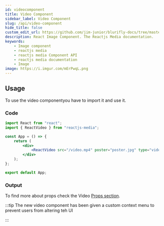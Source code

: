 ```yaml
---
id: videocomponent
title: Video Component
sidebar_label: Video Component
slug: /api/video-component
hide_title: false
custom_edit_url: https://github.com/jim-junior/blurifly-docs/tree/master/reactjs-media/videocomponent.mdx
description: React Image Component. The Reactjs Media documentation.
keywords:
    - Image component
    - reactjs media
    - reactjs media Component API
    - reactjs media documentation
    - Image
image: https://i.imgur.com/mErPwqL.png
---
```



## Usage

To use the video componentyou have to import it and use it.

### Code

```jsx
import React from "react";
import { ReactVideo } from "reactjs-media";

const App = () => {
	return (
		<div>
			<ReactVideo src="/video.mp4" poster="poster.jpg" type="video/mp4" />
		</div>
	);
};

export default App;
```

### Output

<ReactVideo
	src="/video.mp4"
	poster="/uganda-smoke-flag-isolated-black-background-199119742.jpg"
	type="video/mp4"
/>

To find more about props check the Video [Props section](videoprop.mdx).

:::tip
The new video component has been given a custom context menu to prevent users from altering teh UI

:::
